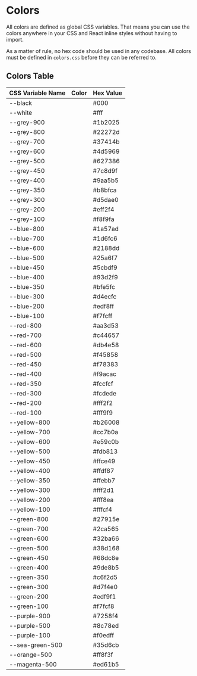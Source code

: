 # Colors

All colors are defined as global CSS variables. That means you can use the colors anywhere in your CSS and React inline styles without having to import.

As a matter of rule, no hex code should be used in any codebase. All colors must be defined in `colors.css` before they can be referred to.

## Colors Table

<table class="bp3-html-table bp3-html-table-bordered bp3-html-table-striped">
  <thead>
    <tr>
      <th>CSS Variable Name</th>
      <th>Color</th>
      <th>Hex Value</th>
    </tr>
  </thead>
  <tbody>
    <tr>
      <td>--black</td>
      <td><div style={{ background: 'var(--black)', width: '30px', height: '30px', borderRadius: '50%', display: 'inline-block', border: '1px solid #fff' }}></div></td>
      <td> #000</td>
    </tr>
    <tr>
      <td>--white</td>
      <td><div style={{ background: 'var(--white)', width: '30px', height: '30px', borderRadius: '50%', display: 'inline-block', border: '1px solid #fff' }}></div></td>
      <td> #fff</td>
    </tr>
    <tr>
      <td>--grey-900</td>
      <td><div style={{ background: 'var(--grey-900)', width: '30px', height: '30px', borderRadius: '50%', display: 'inline-block', border: '1px solid #fff' }}></div></td>
      <td>#1b2025</td>
    </tr>
    <tr>
      <td>--grey-800</td>
      <td><div style={{ background: 'var(--grey-800)', width: '30px', height: '30px', borderRadius: '50%', display: 'inline-block', border: '1px solid #fff' }}></div></td>
      <td>#22272d</td>
    </tr>
    <tr>
      <td>--grey-700</td>
      <td><div style={{ background: 'var(--grey-700)', width: '30px', height: '30px', borderRadius: '50%', display: 'inline-block', border: '1px solid #fff' }}></div></td>
      <td>#37414b</td>
    </tr>
    <tr>
      <td>--grey-600</td>
      <td><div style={{ background: 'var(--grey-600)', width: '30px', height: '30px', borderRadius: '50%', display: 'inline-block', border: '1px solid #fff' }}></div></td>
      <td>#4d5969</td>
    </tr>
    <tr>
      <td>--grey-500</td>
      <td><div style={{ background: 'var(--grey-500)', width: '30px', height: '30px', borderRadius: '50%', display: 'inline-block', border: '1px solid #fff' }}></div></td>
      <td>#627386</td>
    </tr>
    <tr>
      <td>--grey-450</td>
      <td><div style={{ background: 'var(--grey-450)', width: '30px', height: '30px', borderRadius: '50%', display: 'inline-block', border: '1px solid #fff' }}></div></td>
      <td>#7c8d9f</td>
    </tr>
    <tr>
      <td>--grey-400</td>
      <td><div style={{ background: 'var(--grey-400)', width: '30px', height: '30px', borderRadius: '50%', display: 'inline-block', border: '1px solid #fff' }}></div></td>
      <td>#9aa5b5</td>
    </tr>
    <tr>
      <td>--grey-350</td>
      <td><div style={{ background: 'var(--grey-350)', width: '30px', height: '30px', borderRadius: '50%', display: 'inline-block', border: '1px solid #fff' }}></div></td>
      <td>#b8bfca</td>
    </tr>
    <tr>
      <td>--grey-300</td>
      <td><div style={{ background: 'var(--grey-300)', width: '30px', height: '30px', borderRadius: '50%', display: 'inline-block', border: '1px solid #fff' }}></div></td>
      <td>#d5dae0</td>
    </tr>
    <tr>
      <td>--grey-200</td>
      <td><div style={{ background: 'var(--grey-200)', width: '30px', height: '30px', borderRadius: '50%', display: 'inline-block', border: '1px solid #fff' }}></div></td>
      <td>#eff2f4</td>
    </tr>
    <tr>
      <td>--grey-100</td>
      <td><div style={{ background: 'var(--grey-100)', width: '30px', height: '30px', borderRadius: '50%', display: 'inline-block', border: '1px solid #fff' }}></div></td>
      <td>#f8f9fa</td>
    </tr>
    <tr>
      <td>--blue-800</td>
      <td><div style={{ background: 'var(--blue-800)', width: '30px', height: '30px', borderRadius: '50%', display: 'inline-block', border: '1px solid #fff' }}></div></td>
      <td>#1a57ad</td>
    </tr>
    <tr>
      <td>--blue-700</td>
      <td><div style={{ background: 'var(--blue-700)', width: '30px', height: '30px', borderRadius: '50%', display: 'inline-block', border: '1px solid #fff' }}></div></td>
      <td>#1d6fc6</td>
    </tr>
    <tr>
      <td>--blue-600</td>
      <td><div style={{ background: 'var(--blue-600)', width: '30px', height: '30px', borderRadius: '50%', display: 'inline-block', border: '1px solid #fff' }}></div></td>
      <td>#2188dd</td>
    </tr>
    <tr>
      <td>--blue-500</td>
      <td><div style={{ background: 'var(--blue-500)', width: '30px', height: '30px', borderRadius: '50%', display: 'inline-block', border: '1px solid #fff' }}></div></td>
      <td>#25a6f7</td>
    </tr>
    <tr>
      <td>--blue-450</td>
      <td><div style={{ background: 'var(--blue-450)', width: '30px', height: '30px', borderRadius: '50%', display: 'inline-block', border: '1px solid #fff' }}></div></td>
      <td>#5cbdf9</td>
    </tr>
    <tr>
      <td>--blue-400</td>
      <td><div style={{ background: 'var(--blue-400)', width: '30px', height: '30px', borderRadius: '50%', display: 'inline-block', border: '1px solid #fff' }}></div></td>
      <td>#93d2f9</td>
    </tr>
    <tr>
      <td>--blue-350</td>
      <td><div style={{ background: 'var(--blue-350)', width: '30px', height: '30px', borderRadius: '50%', display: 'inline-block', border: '1px solid #fff' }}></div></td>
      <td>#bfe5fc</td>
    </tr>
    <tr>
      <td>--blue-300</td>
      <td><div style={{ background: 'var(--blue-300)', width: '30px', height: '30px', borderRadius: '50%', display: 'inline-block', border: '1px solid #fff' }}></div></td>
      <td>#d4ecfc</td>
    </tr>
    <tr>
      <td>--blue-200</td>
      <td><div style={{ background: 'var(--blue-200)', width: '30px', height: '30px', borderRadius: '50%', display: 'inline-block', border: '1px solid #fff' }}></div></td>
      <td>#edf8ff</td>
    </tr>
    <tr>
      <td>--blue-100</td>
      <td><div style={{ background: 'var(--blue-100)', width: '30px', height: '30px', borderRadius: '50%', display: 'inline-block', border: '1px solid #fff' }}></div></td>
      <td>#f7fcff</td>
    </tr>
    <tr>
      <td>--red-800</td>
      <td><div style={{ background: 'var(--red-800)', width: '30px', height: '30px', borderRadius: '50%', display: 'inline-block', border: '1px solid #fff' }}></div></td>
      <td>#aa3d53</td>
    </tr>
    <tr>
      <td>--red-700</td>
      <td><div style={{ background: 'var(--red-700)', width: '30px', height: '30px', borderRadius: '50%', display: 'inline-block', border: '1px solid #fff' }}></div></td>
      <td>#c44657</td>
    </tr>
    <tr>
      <td>--red-600</td>
      <td><div style={{ background: 'var(--red-600)', width: '30px', height: '30px', borderRadius: '50%', display: 'inline-block', border: '1px solid #fff' }}></div></td>
      <td>#db4e58</td>
    </tr>
    <tr>
      <td>--red-500</td>
      <td><div style={{ background: 'var(--red-500)', width: '30px', height: '30px', borderRadius: '50%', display: 'inline-block', border: '1px solid #fff' }}></div></td>
      <td>#f45858</td>
    </tr>
    <tr>
      <td>--red-450</td>
      <td><div style={{ background: 'var(--red-450)', width: '30px', height: '30px', borderRadius: '50%', display: 'inline-block', border: '1px solid #fff' }}></div></td>
      <td>#f78383</td>
    </tr>
    <tr>
      <td>--red-400</td>
      <td><div style={{ background: 'var(--red-400)', width: '30px', height: '30px', borderRadius: '50%', display: 'inline-block', border: '1px solid #fff' }}></div></td>
      <td>#f9acac</td>
    </tr>
    <tr>
      <td>--red-350</td>
      <td><div style={{ background: 'var(--red-350)', width: '30px', height: '30px', borderRadius: '50%', display: 'inline-block', border: '1px solid #fff' }}></div></td>
      <td>#fccfcf</td>
    </tr>
    <tr>
      <td>--red-300</td>
      <td><div style={{ background: 'var(--red-300)', width: '30px', height: '30px', borderRadius: '50%', display: 'inline-block', border: '1px solid #fff' }}></div></td>
      <td>#fcdede</td>
    </tr>
    <tr>
      <td>--red-200</td>
      <td><div style={{ background: 'var(--red-200)', width: '30px', height: '30px', borderRadius: '50%', display: 'inline-block', border: '1px solid #fff' }}></div></td>
      <td>#fff2f2</td>
    </tr>
    <tr>
      <td>--red-100</td>
      <td><div style={{ background: 'var(--red-100)', width: '30px', height: '30px', borderRadius: '50%', display: 'inline-block', border: '1px solid #fff' }}></div></td>
      <td>#fff9f9</td>
    </tr>
    <tr>
      <td>--yellow-800</td>
      <td><div style={{ background: 'var(--yellow-800)', width: '30px', height: '30px', borderRadius: '50%', display: 'inline-block', border: '1px solid #fff' }}></div></td>
      <td>#b26008</td>
    </tr>
    <tr>
      <td>--yellow-700</td>
      <td><div style={{ background: 'var(--yellow-700)', width: '30px', height: '30px', borderRadius: '50%', display: 'inline-block', border: '1px solid #fff' }}></div></td>
      <td>#cc7b0a</td>
    </tr>
    <tr>
      <td>--yellow-600</td>
      <td><div style={{ background: 'var(--yellow-600)', width: '30px', height: '30px', borderRadius: '50%', display: 'inline-block', border: '1px solid #fff' }}></div></td>
      <td>#e59c0b</td>
    </tr>
    <tr>
      <td>--yellow-500</td>
      <td><div style={{ background: 'var(--yellow-500)', width: '30px', height: '30px', borderRadius: '50%', display: 'inline-block', border: '1px solid #fff' }}></div></td>
      <td>#fdb813</td>
    </tr>
    <tr>
      <td>--yellow-450</td>
      <td><div style={{ background: 'var(--yellow-450)', width: '30px', height: '30px', borderRadius: '50%', display: 'inline-block', border: '1px solid #fff' }}></div></td>
      <td>#ffce49</td>
    </tr>
    <tr>
      <td>--yellow-400</td>
      <td><div style={{ background: 'var(--yellow-400)', width: '30px', height: '30px', borderRadius: '50%', display: 'inline-block', border: '1px solid #fff' }}></div></td>
      <td>#ffdf87</td>
    </tr>
    <tr>
      <td>--yellow-350</td>
      <td><div style={{ background: 'var(--yellow-350)', width: '30px', height: '30px', borderRadius: '50%', display: 'inline-block', border: '1px solid #fff' }}></div></td>
      <td>#ffebb7</td>
    </tr>
    <tr>
      <td>--yellow-300</td>
      <td><div style={{ background: 'var(--yellow-300)', width: '30px', height: '30px', borderRadius: '50%', display: 'inline-block', border: '1px solid #fff' }}></div></td>
      <td>#fff2d1</td>
    </tr>
    <tr>
      <td>--yellow-200</td>
      <td><div style={{ background: 'var(--yellow-200)', width: '30px', height: '30px', borderRadius: '50%', display: 'inline-block', border: '1px solid #fff' }}></div></td>
      <td>#fff8ea</td>
    </tr>
    <tr>
      <td>--yellow-100</td>
      <td><div style={{ background: 'var(--yellow-100)', width: '30px', height: '30px', borderRadius: '50%', display: 'inline-block', border: '1px solid #fff' }}></div></td>
      <td>#fffcf4</td>
    </tr>
    <tr>
      <td>--green-800</td>
      <td><div style={{ background: 'var(--green-800)', width: '30px', height: '30px', borderRadius: '50%', display: 'inline-block', border: '1px solid #fff' }}></div></td>
      <td>#27915e</td>
    </tr>
    <tr>
      <td>--green-700</td>
      <td><div style={{ background: 'var(--green-700)', width: '30px', height: '30px', borderRadius: '50%', display: 'inline-block', border: '1px solid #fff' }}></div></td>
      <td>#2ca565</td>
    </tr>
    <tr>
      <td>--green-600</td>
      <td><div style={{ background: 'var(--green-600)', width: '30px', height: '30px', borderRadius: '50%', display: 'inline-block', border: '1px solid #fff' }}></div></td>
      <td>#32ba66</td>
    </tr>
    <tr>
      <td>--green-500</td>
      <td><div style={{ background: 'var(--green-500)', width: '30px', height: '30px', borderRadius: '50%', display: 'inline-block', border: '1px solid #fff' }}></div></td>
      <td>#38d168</td>
    </tr>
    <tr>
      <td>--green-450</td>
      <td><div style={{ background: 'var(--green-450)', width: '30px', height: '30px', borderRadius: '50%', display: 'inline-block', border: '1px solid #fff' }}></div></td>
      <td>#68dc8e</td>
    </tr>
    <tr>
      <td>--green-400</td>
      <td><div style={{ background: 'var(--green-400)', width: '30px', height: '30px', borderRadius: '50%', display: 'inline-block', border: '1px solid #fff' }}></div></td>
      <td>#9de8b5</td>
    </tr>
    <tr>
      <td>--green-350</td>
      <td><div style={{ background: 'var(--green-350)', width: '30px', height: '30px', borderRadius: '50%', display: 'inline-block', border: '1px solid #fff' }}></div></td>
      <td>#c6f2d5</td>
    </tr>
    <tr>
      <td>--green-300</td>
      <td><div style={{ background: 'var(--green-300)', width: '30px', height: '30px', borderRadius: '50%', display: 'inline-block', border: '1px solid #fff' }}></div></td>
      <td>#d7f4e0</td>
    </tr>
    <tr>
      <td>--green-200</td>
      <td><div style={{ background: 'var(--green-200)', width: '30px', height: '30px', borderRadius: '50%', display: 'inline-block', border: '1px solid #fff' }}></div></td>
      <td>#edf9f1</td>
    </tr>
    <tr>
      <td>--green-100</td>
      <td><div style={{ background: 'var(--green-100)', width: '30px', height: '30px', borderRadius: '50%', display: 'inline-block', border: '1px solid #fff' }}></div></td>
      <td>#f7fcf8</td>
    </tr>
    <tr>
      <td>--purple-900</td>
      <td><div style={{ background: 'var(--purple-900)', width: '30px', height: '30px', borderRadius: '50%', display: 'inline-block', border: '1px solid #fff' }}></div></td>
      <td>#7258f4</td>
    </tr>
    <tr>
      <td>--purple-500</td>
      <td><div style={{ background: 'var(--purple-500)', width: '30px', height: '30px', borderRadius: '50%', display: 'inline-block', border: '1px solid #fff' }}></div></td>
      <td>#8c78ed</td>
    </tr>
    <tr>
      <td>--purple-100</td>
      <td><div style={{ background: 'var(--purple-100)', width: '30px', height: '30px', borderRadius: '50%', display: 'inline-block', border: '1px solid #fff' }}></div></td>
      <td>#f0edff</td>
    </tr>
    <tr>
      <td>--sea-green-500</td>
      <td><div style={{ background: 'var(--sea-green-500)', width: '30px', height: '30px', borderRadius: '50%', display: 'inline-block', border: '1px solid #fff' }}></div></td>
      <td>#35d6cb</td>
    </tr>
    <tr>
      <td>--orange-500</td>
      <td><div style={{ background: 'var(--orange-500)', width: '30px', height: '30px', borderRadius: '50%', display: 'inline-block', border: '1px solid #fff' }}></div></td>
      <td>#ff8f3f</td>
    </tr>
    <tr>
      <td>--magenta-500</td>
      <td><div style={{ background: 'var(--magenta-500)', width: '30px', height: '30px', borderRadius: '50%', display: 'inline-block', border: '1px solid #fff' }}></div></td>
      <td>#ed61b5</td>
    </tr>
  </tbody>
</table>
